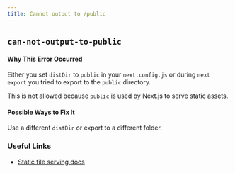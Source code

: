 ```yaml
---
title: Cannot output to /public
---
```


## `can-not-output-to-public`

#### Why This Error Occurred

Either you set `distDir` to `public` in your `next.config.js` or during `next export` you tried to export to the `public` directory.

This is not allowed because `public` is used by Next.js to serve static assets.

#### Possible Ways to Fix It

Use a different `distDir` or export to a different folder.

### Useful Links

- [Static file serving docs](/docs/basic-features/static-file-serving)
